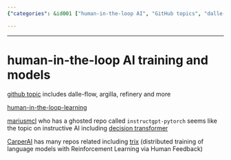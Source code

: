 ```yaml
---
{"categories": &id001 ["human-in-the-loop AI", "GitHub topics", "dalle-flow", "argilla", "refinery", "Human-In-The-Loop-Learning", "Mariusmcl's instructGPT-PyTorch", "CarperAI's TRLx"], "category": "Human-in-the-Loop AI", "date": "2023-12-22 23:52:59", "description": "This article dives into human-in-the-loop AI training and models, specifically examining GitHub topics such as Dalle-flow, Argilla, Refinery, Human-in-the-loop-learning, Mariusmcl's InstructGPT-PyTorch, and CarperAI's TRLx. The discussion focuses on how these tools and methodologies are transforming the AI landscape by involving human feedback in training processes.", "tags": *id001, "title": "human-in-the-loop AI training and models"}

---
```


------

# human-in-the-loop AI training and models

[github topic](https://github.com/topics/human-in-the-loop) includes dalle-flow, argilla, refinery and more

[human-in-the-loop-learning](https://github.com/topics/human-in-the-loop-learning)

[mariusmcl](https://github.com/mariusmcl?tab=stars) who has a ghosted repo called `instructgpt-pytorch` seems like the topic on instructive AI including [decision transformer](https://github.com/kzl/decision-transformer)

[CarperAI](https://github.com/CarperAI) has many repos related including [trix](https://github.com/CarperAI/trlx) (distributed training of language models with Reinforcement Learning via Human Feedback)



